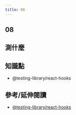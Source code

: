 ```yaml
---
title: 08
---
```


## 08

## 測什麼


<DemoCounter />

## 知識點

- @testing-library/react-hooks

## 參考/延伸閱讀

- [@testing-library/react-hooks](https://react-hooks-testing-library.com/usage/basic-hooks)
